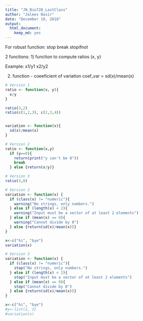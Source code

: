 ---
title: "JN_Bio720_LastClass"
author: "Jalees Nasir"
date: "December 10, 2018"
output: 
  html_document:
    keep_md: yes
---

For robust function:
stop
break
stopifnot




2 functions:
1) function to compute ratios (x, y)

Example:
x1/y1
x2/y2

2) function - coeeficient of variation
coef_var = sd(x)/mean(x)

```{R}
# Version 1
ratio <- function(x, y){
  x/y
}

ratio(3,2)
ratio(c(1,2,3), c(2,3,4))


variation <- function(x){
  sd(x)/mean(x)
}


```


```{R}
# Version 2
ratio <- function(x,y)
  if (y==0){
    return(print("y can't be 0"))
    break
  } else {return(x/y)}


```


```{R}
# Version 3
ratio(3,0)

```


```{r}
# Version 2 
variation <- function(x) {
  if (class(x) != "numeric"){
    warning("No strings, only numbers.")
  } else if (length(x) < 2){
    warning("Input must be a vector of at least 2 elements")
  } else if (mean(x) == 0){
    warning("Cannot divide by 0")
  } else {return(sd(x)/mean(x))}
}

x<-c("hi", "bye")
variation(x)
```

```{r}
# Version 3 
variation <- function(x) {
  if (class(x) != "numeric"){
    stop("No strings, only numbers.")
  } else if (length(x) < 2){
    stop("Input must be a vector of at least 2 elements")
  } else if (mean(x) == 0){
    stop("Cannot divide by 0")
  } else {return(sd(x)/mean(x))}
}

x<-c("hi", "bye")
#y<-list(2, 3)
#variation(x)
```


